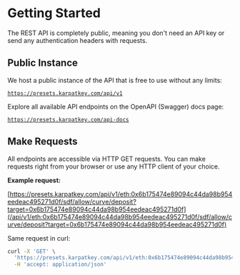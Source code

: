 # Getting Started

The REST API is completely public, meaning you don't need an API key or send any authentication headers with requests.

## Public Instance

We host a public instance of the API that is free to use without any limits:

[`https://presets.karpatkey.com/api/v1`](/api-v1)

Explore all available API endpoints on the OpenAPI (Swagger) docs page:

[`https://presets.karpatkey.com/api-docs`](/api-docs)

## Make Requests

All endpoints are accessible via HTTP GET requests. You can make requests right from your browser or use any HTTP client of your choice.

**Example request:**

[https://presets.karpatkey.com/api/v1/eth:0x6b175474e89094c44da98b954eedeac495271d0f/sdf/allow/curve/deposit?target=0x6b175474e89094c44da98b954eedeac495271d0f](/api/v1/eth:0x6b175474e89094c44da98b954eedeac495271d0f/sdf/allow/curve/deposit?target=0x6b175474e89094c44da98b954eedeac495271d0f)

Same request in curl:

```bash
curl -X 'GET' \
  'https://presets.karpatkey.com/api/v1/eth:0x6b175474e89094c44da98b954eedeac495271d0f/sdf/allow/curve/deposit?target=0x6b175474e89094c44da98b954eedeac495271d0f' \
  -H 'accept: application/json'
```
